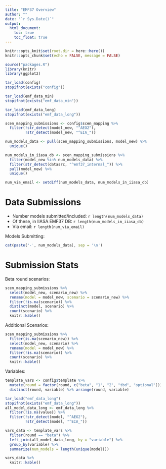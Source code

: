 ```yaml
---
title: "EMF37 Overview"
author: ""
date: "`r Sys.Date()`"
output:  
  html_document:
    toc: true
    toc_float: true
---
```


```r
knitr::opts_knit$set(root.dir = here::here())
knitr::opts_chunk$set(echo = FALSE, message = FALSE)
```

```r
source("packages.R")
library(knitr)
library(ggplot2)
```

```r
tar_load(config)
stopifnot(exists("config"))

tar_load(emf_data_min)
stopifnot(exists("emf_data_min"))

tar_load(emf_data_long)
stopifnot(exists("emf_data_long"))
```

```r
scen_mapping_submissions <- config$scen_mapping %>%
  filter(!str_detect(model_new, "^AEO2"),
         !str_detect(model_new, "^EIA_"))

num_models_data <- pull(scen_mapping_submissions, model_new) %>%
  unique()

num_models_in_iiasa_db <- scen_mapping_submissions %>%
  filter(model_new %in% num_models_data) %>%
  filter(str_detect(datasrc, "^emf37_internal_")) %>%
  pull(model_new) %>%
  unique()

num_via_email <- setdiff(num_models_data, num_models_in_iiasa_db)
```


# Data Submissions

- Number models submitted/included: `r length(num_models_data)`  
- Of these, in IIASA EMF37 DB: `r length(num_models_in_iiasa_db)`
- Via email: `r length(num_via_email)`

Models Submitting:

```r
cat(paste('-', num_models_data), sep = '\n')
```

# Submission Stats

Beta round scenarios:
```r
scen_mapping_submissions %>%
  select(model_new, scenario_new) %>%
  rename(model = model_new, scenario = scenario_new) %>%
  filter(!is.na(scenario)) %>%
  distinct(model, scenario) %>%
  count(scenario) %>%
  knitr::kable()
```

Additional Scenarios:

```r
scen_mapping_submissions %>%
  filter(is.na(scenario_new)) %>%
  select(model_new, scenario) %>%
  rename(model = model_new) %>%
  filter(!is.na(scenario)) %>%
  count(scenario) %>%
  knitr::kable()
```


Variables:

```r
template_vars <- config$template %>% 
  mutate(round = factor(round, c("beta", "1", "2", "tbd", "optional"))) %>%
  distinct(round, variable) %>% arrange(round, variable)

tar_load("emf_data_long")
stopifnot(exists("emf_data_long"))
all_model_data_long <- emf_data_long %>% 
  filter(!is.na(value)) %>%
  filter(!str_detect(model, "^AEO2"),
         !str_detect(model, "^EIA_"))

vars_data <- template_vars %>%
  filter(round == "beta") %>%
  left_join(all_model_data_long, by = "variable") %>%
  group_by(variable) %>%
  summarize(num_models = length(unique(model)))

vars_data %>%
  knitr::kable()
```

